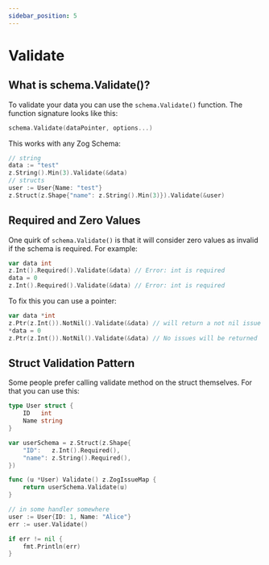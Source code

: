 ```yaml
---
sidebar_position: 5
---
```


# Validate

## What is schema.Validate()?

To validate your data you can use the `schema.Validate()` function. The function signature looks like this:

```go
schema.Validate(dataPointer, options...)
```

This works with any Zog Schema:

```go
// string
data := "test"
z.String().Min(3).Validate(&data)
// structs
user := User{Name: "test"}
z.Struct(z.Shape{"name": z.String().Min(3)}).Validate(&user)
```

## Required and Zero Values

One quirk of `schema.Validate()` is that it will consider zero values as invalid if the schema is required. For example:

```go
var data int
z.Int().Required().Validate(&data) // Error: int is required
data = 0
z.Int().Required().Validate(&data) // Error: int is required
```

To fix this you can use a pointer:

```go
var data *int
z.Ptr(z.Int()).NotNil().Validate(&data) // will return a not nil issue
*data = 0
z.Ptr(z.Int()).NotNil().Validate(&data) // No issues will be returned
```

## Struct Validation Pattern

Some people prefer calling validate method on the struct themselves. For that you can use this:

```go
type User struct {
	ID   int
	Name string
}

var userSchema = z.Struct(z.Shape{
	"ID":   z.Int().Required(),
	"name": z.String().Required(),
})

func (u *User) Validate() z.ZogIssueMap {
	return userSchema.Validate(u)
}

// in some handler somewhere
user := User{ID: 1, Name: "Alice"}
err := user.Validate()

if err != nil {
	fmt.Println(err)
}
```
